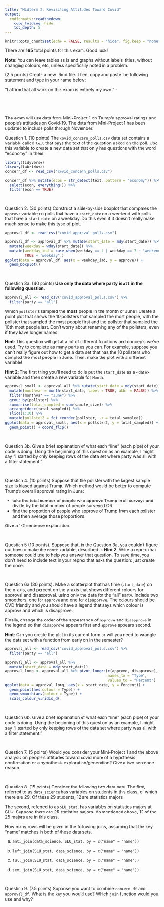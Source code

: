 ```yaml
---
title: "Midterm 2: Revisiting Attitudes Toward Covid"
output: 
  rmdformats::readthedown:
    code_folding: hide
    toc_depth: 5
---
```


```r
knitr::opts_chunk$set(echo = FALSE, results = "hide", fig.keep = "none", message = FALSE, warning = FALSE)
```

There are __165__ total points for this exam. Good luck!

__Note__:  You can leave tables as is and graphs without labels, titles, without changing colours, etc, unless specifically noted in a problem.

(2.5 points) Create a new .Rmd file. Then, copy and paste the following statement and type in your name below:

"I affirm that all work on this exam is entirely my own." - 

<br>

<br>

The exam will use data from Mini-Project 1 on Trump's approval ratings and people's attitudes on Covid-19. The data from Mini-Project 1 has been updated to include polls through November. 

Question 1. (10 points) The `covid_concern_polls.csv` data set contains a variable called `text` that says the text of the question asked on the poll. Use this variable to create a new data set that only has questions with the word "economy" in them.

```r
library(tidyverse)
library(lubridate)
concern_df <- read_csv("covid_concern_polls.csv")
```

```r
concern_df %>% mutate(econ = str_detect(text, pattern = "economy")) %>%
  select(econ, everything()) %>%
  filter(econ == TRUE)
```

<br>

Question 2. (30 points) Construct a side-by-side boxplot that compares the `approve` variable on polls that have a `start_date` on a weekend with polls that have a `start_date` on a weekday. Do this even if it doesn't really make much sense to make this type of plot. 

```r
approval_df <- read_csv("covid_approval_polls.csv")
```

```r
approval_df <- approval_df %>% mutate(start_date = mdy(start_date)) %>%
  mutate(weekday = wday(start_date)) %>%
  mutate(weekday_ind = case_when(weekday == 1 | weekday == 7 ~ "weekend",
         TRUE ~ "weekday"))
ggplot(data = approval_df, aes(x = weekday_ind, y = approve)) +
  geom_boxplot()
```

<br>

Question 3a. (40 points) __Use only the data where party is `all` in the following question.__

```r
approval_all <- read_csv("covid_approval_polls.csv") %>%
  filter(party == "all")
```

Which `pollster`'s sampled the __most__ people in the month of June? Create a point plot that shows the 10 pollsters that sampled the most people, with the pollster that sampled the most people first and the pollster that sampled the 10th most people last. Don't worry about renaming any of the pollsters, even if they have longer names.

__Hint__: This question will get at a lot of different functions and concepts we've used. Try to complete as many parts as you can. For example, suppose you can't really figure out how to get a data set that has the 10 pollsters who sampled the most people in June. Then, make the plot with a different variable!

__Hint 2__: The first thing you'll need to do is put the `start_date` as a `<date>` variable and then create a new variable for `Month`.

```r
approval_small <- approval_all %>% mutate(start_date = mdy(start_date)) %>%
  mutate(monthvar = month(start_date, label = TRUE, abbr = FALSE)) %>%
  filter(monthvar == "June") %>%
  group_by(pollster) %>%
  summarise(total_sampled = sum(sample_size)) %>%
  arrange(desc(total_sampled)) %>%
  slice(1:10) %>%
  mutate(pollster2 = fct_reorder(pollster, .x = total_sampled))
ggplot(data = approval_small, aes(x = pollster2, y = total_sampled)) +
  geom_point() + coord_flip()
```

<br>

Question 3b. Give a brief explanation of what each "line" (each pipe) of your code is doing. Using the beginning of this question as an example, I might say "I started by only keeping rows of the data set where party was all with a filter statement."

<br>

Question 4. (10 points) Suppose that the pollster with the largest sample size is biased against Trump. Which method would be better to compute Trump's overall approval rating in June:

* take the total number of people who approve Trump in all surveys and divide by the total number of people surveyed OR
* find the proportion of people who approve of Trump from each pollster and then average those proportions.

Give a 1-2 sentence explanation. 

<br>

Question 5 (10 points). Suppose that, in the Question 3a, you couldn't figure out how to make the `Month` variable, described in __Hint 2__. Write a reprex that someone could use to help you answer that question. To save time, you don't need to include text in your reprex that asks the question: just create the code.

<br>

Question 6a (30 points). Make a scatterplot that has time (`start_date`) on the x-axis, and percent on the y-axis that shows different colours for approval and disapproval, using only the data for the "all" party. Include two smoothers, one for `approve` and one for `disapprove`. The colours should be CVD friendly and you should have a legend that says which colour is approve and which is disapprove.

Finally, change the order of the appearance of `approve` and `disapprove` in the legend so that `disapprove` appears first and `approve` appears second.

__Hint__: Can you create the plot in its current form or will you need to wrangle the data set with a function from early on in the semester?

```r
approval_all <- read_csv("covid_approval_polls.csv") %>%
  filter(party == "all")
```

```r
approval_all <- approval_all %>%
  mutate(start_date = mdy(start_date))
approval_long <- approval_all %>% pivot_longer(c(approve, disapprove),
                                               names_to = "Type",
                                               values_to = "Percent")
ggplot(data = approval_long, aes(x = start_date, y = Percent)) +
  geom_point(aes(colour = Type)) +
  geom_smooth(aes(colour = Type)) +
  scale_colour_viridis_d()
```

<br>

Question 6b. Give a brief explanation of what each "line" (each pipe) of your code is doing. Using the beginning of this question as an example, I might say "I started by only keeping rows of the data set where party was all with a filter statement."

<br>

Question 7. (5 points) Would you consider your Mini-Project 1 and the above analysis on people's attitudes toward covid more of a hypothesis confirmation or a hypothesis exploration/generation? Give a two sentence reason.

<br>

Question 8. (15 points) Consider the following two data sets. The first, referred to as `data_science` has variables on students in this class, of which there are 29. Of these 29 students, 12 are statistics majors.

The second, referred to as `SLU_stat`, has variables on statistics majors at SLU. Suppose there are 25 statistics majors. As mentioned above, 12 of the 25 majors are in this class.

How many rows will be given in the following joins, assuming that the key "name" matches in both of these data sets.

a. `anti_join(data_science, SLU_stat, by = c("name" = "name"))`

b. `left_join(SLU_stat, data_science, by = c("name" = "name"))`

c. `full_join(SLU_stat, data_science, by = c("name" = "name"))`

d. `semi_join(SLU_stat, data_science, by = c("name" = "name"))`

<br>

Question 9. (7.5 points) Suppose you want to combine `concern_df` and `approval_df`. What is the `key` you would use? Which `join` function would you use and why?

